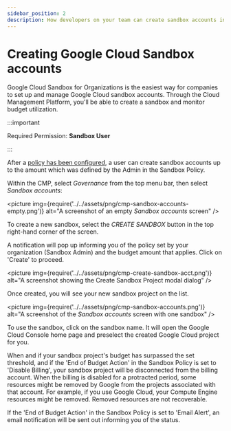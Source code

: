 ```yaml
---
sidebar_position: 2
description: How developers on your team can create sandbox accounts in a few clicks.
---
```


# Creating Google Cloud Sandbox accounts

Google Cloud Sandbox for Organizations is the easiest way for companies to set up and manage Google Cloud sandbox accounts. Through the Cloud Management Platform, you'll be able to create a sandbox and monitor budget utilization.

:::important

Required Permission: **Sandbox User**

:::

After a [policy has been configured](configuring-a-policy-for-sandbox-accounts.mdx), a user can create sandbox accounts up to the amount which was defined by the Admin in the Sandbox Policy.

Within the CMP, select _Governance_ from the top menu bar, then select _Sandbox accounts_:

<picture
  img={require('../../assets/png/cmp-sandbox-accounts-empty.png')}
  alt="A screenshot of an empty _Sandbox accounts_ screen"
/>

To create a new sandbox, select the _CREATE SANDBOX_ button in the top right-hand corner of the screen.

A notification will pop up informing you of the policy set by your organization (Sandbox Admin) and the budget amount that applies. Click on 'Create' to proceed.

<picture
  img={require('../../assets/png/cmp-create-sandbox-acct.png')}
  alt="A screenshot showing the Create Sandbox Project modal dialog"
/>

Once created, you will see your new sandbox project on the list.

<picture
  img={require('../../assets/png/cmp-sandbox-accounts.png')}
  alt="A screenshot of the _Sandbox accounts_ screen with one sandbox"
/>

To use the sandbox, click on the sandbox name. It will open the Google Cloud Console home page and preselect the created Google Cloud project for you.

When and if your sandbox project's budget has surpassed the set threshold, and if the 'End of Budget Action' in the Sandbox Policy is set to 'Disable Billing', your sandbox project will be disconnected from the billing account. When the billing is disabled for a protracted period, some resources might be removed by Google from the projects associated with that account. For example, if you use Google Cloud, your Compute Engine resources might be removed. Removed resources are not recoverable.

If the 'End of Budget Action' in the Sandbox Policy is set to 'Email Alert', an email notification will be sent out informing you of the status.
